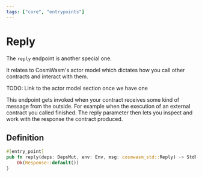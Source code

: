 ```yaml
---
tags: ["core", "entrypoints"]
---
```



# Reply

The `reply` endpoint is another special one.

It relates to CosmWasm's actor model which dictates how you call other contracts
and interact with them.

<Callout>TODO: Link to the actor model section once we have one</Callout>

This endpoint gets invoked when your contract receives some kind of message from
the outside. For example when the execution of an external contract you called
finished. The reply parameter then lets you inspect and work with the response
the contract produced.

## Definition

```rust filename="contract.rs" template="core"
#[entry_point]
pub fn reply(deps: DepsMut, env: Env, msg: cosmwasm_std::Reply) -> StdResult<Response> {
    Ok(Response::default())
}
```
